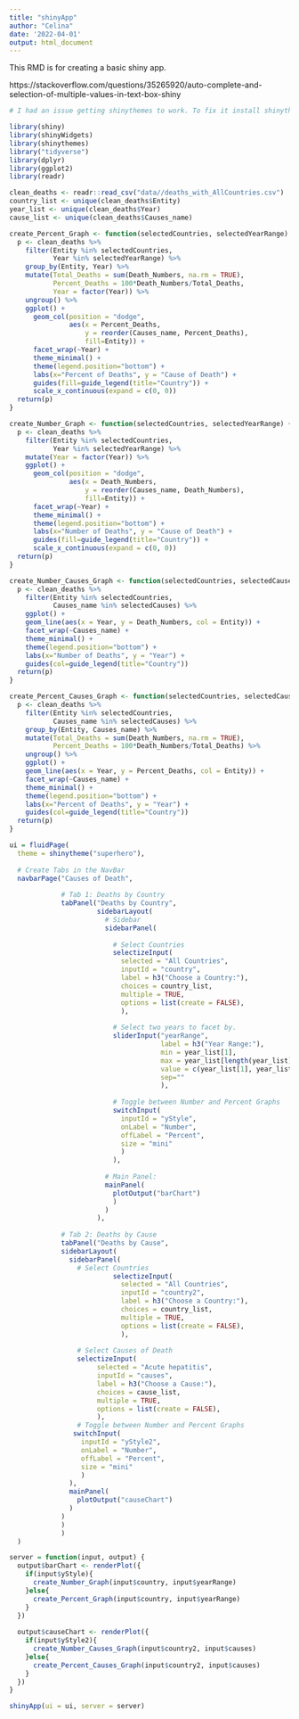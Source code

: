```yaml
---
title: "shinyApp"
author: "Celina"
date: '2022-04-01'
output: html_document
---
```


This RMD is for creating a basic shiny app. 

https://stackoverflow.com/questions/35265920/auto-complete-and-selection-of-multiple-values-in-text-box-shiny

```r
# I had an issue getting shinythemes to work. To fix it install shinythemes via: devtools::install_github('rstudio/shinythemes')

library(shiny)
library(shinyWidgets)
library(shinythemes)
library("tidyverse")
library(dplyr)
library(ggplot2)
library(readr)
```

```r
clean_deaths <- readr::read_csv("data//deaths_with_AllCountries.csv")
country_list <- unique(clean_deaths$Entity)
year_list <- unique(clean_deaths$Year)
cause_list <- unique(clean_deaths$Causes_name)
```

```r
create_Percent_Graph <- function(selectedCountries, selectedYearRange) {
  p <- clean_deaths %>%
    filter(Entity %in% selectedCountries, 
           Year %in% selectedYearRange) %>%
    group_by(Entity, Year) %>%
    mutate(Total_Deaths = sum(Death_Numbers, na.rm = TRUE), 
           Percent_Deaths = 100*Death_Numbers/Total_Deaths, 
           Year = factor(Year)) %>%
    ungroup() %>%
    ggplot() +
      geom_col(position = "dodge",
               aes(x = Percent_Deaths,
                   y = reorder(Causes_name, Percent_Deaths),
                   fill=Entity)) +
      facet_wrap(~Year) +
      theme_minimal() +
      theme(legend.position="bottom") +
      labs(x="Percent of Deaths", y = "Cause of Death") +
      guides(fill=guide_legend(title="Country")) + 
      scale_x_continuous(expand = c(0, 0))
  return(p)
}

create_Number_Graph <- function(selectedCountries, selectedYearRange) {
  p <- clean_deaths %>%
    filter(Entity %in% selectedCountries, 
           Year %in% selectedYearRange) %>%
    mutate(Year = factor(Year)) %>%
    ggplot() +
      geom_col(position = "dodge",
               aes(x = Death_Numbers,
                   y = reorder(Causes_name, Death_Numbers),
                   fill=Entity)) + 
      facet_wrap(~Year) +
      theme_minimal() +
      theme(legend.position="bottom") +
      labs(x="Number of Deaths", y = "Cause of Death") +
      guides(fill=guide_legend(title="Country")) + 
      scale_x_continuous(expand = c(0, 0))
  return(p)
}

create_Number_Causes_Graph <- function(selectedCountries, selectedCauses) {
  p <- clean_deaths %>%
    filter(Entity %in% selectedCountries, 
           Causes_name %in% selectedCauses) %>%
    ggplot() + 
    geom_line(aes(x = Year, y = Death_Numbers, col = Entity)) + 
    facet_wrap(~Causes_name) + 
    theme_minimal() +
    theme(legend.position="bottom") +
    labs(x="Number of Deaths", y = "Year") +
    guides(col=guide_legend(title="Country"))
  return(p)
}

create_Percent_Causes_Graph <- function(selectedCountries, selectedCauses) {
  p <- clean_deaths %>%
    filter(Entity %in% selectedCountries, 
           Causes_name %in% selectedCauses) %>%
    group_by(Entity, Causes_name) %>%
    mutate(Total_Deaths = sum(Death_Numbers, na.rm = TRUE), 
           Percent_Deaths = 100*Death_Numbers/Total_Deaths) %>%
    ungroup() %>%
    ggplot() + 
    geom_line(aes(x = Year, y = Percent_Deaths, col = Entity)) + 
    facet_wrap(~Causes_name) + 
    theme_minimal() +
    theme(legend.position="bottom") +
    labs(x="Percent of Deaths", y = "Year") +
    guides(col=guide_legend(title="Country"))
  return(p)
}
```


```r
ui = fluidPage(
  theme = shinytheme("superhero"),
  
  # Create Tabs in the NavBar 
  navbarPage("Causes of Death",
             
             # Tab 1: Deaths by Country 
             tabPanel("Deaths by Country",
                      sidebarLayout(
                        # Sidebar 
                        sidebarPanel(
                          
                          # Select Countries 
                          selectizeInput(
                            selected = "All Countries", 
                            inputId = "country", 
                            label = h3("Choose a Country:"),
                            choices = country_list, 
                            multiple = TRUE,
                            options = list(create = FALSE), 
                            ), 
                          
                          # Select two years to facet by. 
                          sliderInput("yearRange", 
                                      label = h3("Year Range:"),
                                      min = year_list[1], 
                                      max = year_list[length(year_list)], 
                                      value = c(year_list[1], year_list[length(year_list)]),
                                      sep=""
                                      ), 
                          
                          # Toggle between Number and Percent Graphs 
                          switchInput(
                            inputId = "yStyle",
                            onLabel = "Number", 
                            offLabel = "Percent", 
                            size = "mini"
                            )
                          ), 
                        
                        # Main Panel: 
                        mainPanel(
                          plotOutput("barChart")
                          )
                        )
                      ), 
             
             # Tab 2: Deaths by Cause
             tabPanel("Deaths by Cause",
             sidebarLayout(
               sidebarPanel(
                 # Select Countries 
                          selectizeInput(
                            selected = "All Countries", 
                            inputId = "country2", 
                            label = h3("Choose a Country:"),
                            choices = country_list, 
                            multiple = TRUE,
                            options = list(create = FALSE), 
                            ),
                          
                 # Select Causes of Death 
                 selectizeInput(
                      selected = "Acute hepatitis",
                      inputId = "causes",
                      label = h3("Choose a Cause:"),
                      choices = cause_list,
                      multiple = TRUE,
                      options = list(create = FALSE),
                      ), 
                 # Toggle between Number and Percent Graphs 
                switchInput(
                  inputId = "yStyle2",
                  onLabel = "Number", 
                  offLabel = "Percent", 
                  size = "mini"
                  )
               ),
               mainPanel(
                 plotOutput("causeChart")
               )
             )
             )
             )
  )

server = function(input, output) {
  output$barChart <- renderPlot({
    if(input$yStyle){
      create_Number_Graph(input$country, input$yearRange)
    }else{
      create_Percent_Graph(input$country, input$yearRange)
    }
  })
  
  output$causeChart <- renderPlot({
    if(input$yStyle2){
      create_Number_Causes_Graph(input$country2, input$causes)
    }else{
      create_Percent_Causes_Graph(input$country2, input$causes)
    }
  })
}

shinyApp(ui = ui, server = server)
```



